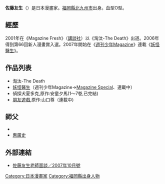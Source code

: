 {{japanese|japanese=佐藤 友生|kana=さとう ゆうき|romaji=Satō Yūki}}

'''佐藤友生'''（{{lang-ja|佐藤友生}}）{{BD||2月25日|catIdx=Satou Yuuki}}是日本漫畫家。[[福岡縣|福岡縣]][[北九州市|北九州市]]出身。血型O型。

==經歷==
2001年在《Magazine Fresh》（[[講談社|講談社]]）以《淘汰-The Death》出道。2006年得到第66回新人漫畫賞入選。2007年開始在《[[週刊少年Magazine|週刊少年Magazine]]》連載《[[妖怪醫生|妖怪醫生]]》。

==作品列表==
*淘汰-The Death
*[[妖怪醫生|妖怪醫生]]（週刊少年Magazine→[[Magazine_Special|Magazine Special]]、連載中）
*偵探犬夏多克,原作:安童夕馬(1～7卷,已完結)
*[[朋友遊戲|朋友遊戲]],原作:山口尊（連載中)

==師父==
*{{lang|ja|高倉みどり}}
*[[惠廣史|惠廣史]]

==外部連結==
*{{ja}}[https://web.archive.org/web/20080929032339/http://www.manga-g.co.jp/interview/int2007/int07-10.html 佐藤友生老師面談／2007年10月號]

{{manga-stub}}

{{DEFAULTSORT:Satou Yuuki}}
[[Category:日本漫畫家|Category:日本漫畫家]]
[[Category:福岡縣出身人物|Category:福岡縣出身人物]]
